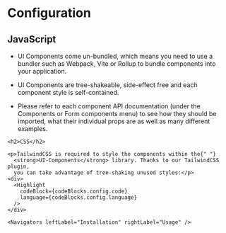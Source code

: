 

<Meta title="Getting Started/Configuration" />

  <div className="prose">
    <h1>Configuration</h1>
    <h2>JavaScript</h2>
    <ul>
      <li>
        <p>UI Components come un-bundled, which means you need to use a bundler
          such as Webpack, Vite or Rollup to bundle components into your
          application. </p>
      </li>
      <li>
        <p>UI Components are tree-shakeable, side-effect free and each component style is self-contained.</p>
      </li>
      <li>
        <p>Please refer to each component API documentation (under the Components or Form components menu) to see how they should be imported, what their individual props are as well as many different examples. </p>
      </li>
    </ul>

    <h2>CSS</h2>

    <p>TailwindCSS is required to style the components within the{" "}
      <strong>UI-Components</strong> library. Thanks to our TailwindCSS plugin,
      you can take advantage of tree-shaking unused styles:</p>
    <div>
      <Highlight
        codeBlock={codeBlocks.config.code}
        language={codeBlocks.config.language}
      />
    </div>

    <Navigators leftLabel="Installation" rightLabel="Usage" />

  </div>
